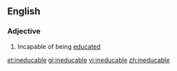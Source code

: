 ==English==
{{rfe}}
===Adjective===
{{en-adj}}

# Incapable of being [[educate]]d

[[et:ineducable]]
[[gl:ineducable]]
[[vi:ineducable]]
[[zh:ineducable]]